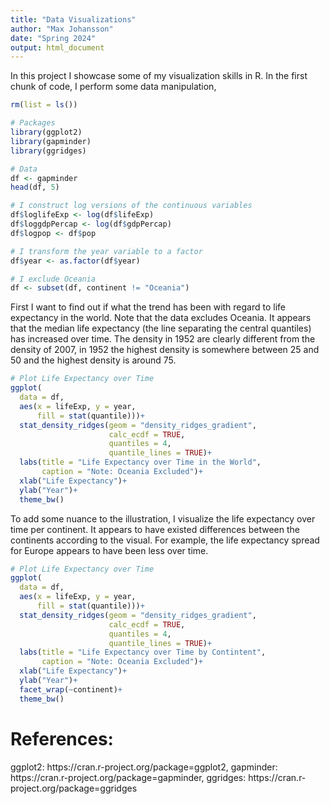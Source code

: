 ```yaml
---
title: "Data Visualizations"
author: "Max Johansson"
date: "Spring 2024"
output: html_document
---
```


In this project I showcase some of my visualization skills in R. In the first chunk of code, I perform some data manipulation, 
```r
rm(list = ls())

# Packages 
library(ggplot2)
library(gapminder)
library(ggridges)

# Data 
df <- gapminder
head(df, 5)

# I construct log versions of the continuous variables 
df$loglifeExp <- log(df$lifeExp)
df$loggdpPercap <- log(df$gdpPercap)
df$logpop <- df$pop

# I transform the year variable to a factor 
df$year <- as.factor(df$year)

# I exclude Oceania
df <- subset(df, continent != "Oceania")

```

First I want to find out if what the trend has been with regard to life expectancy in the world. Note that the data excludes Oceania. It appears that the median life expectancy (the line separating the central quantiles) has increased over time. The density in 1952 are clearly different from the density of 2007, in 1952 the highest density is somewhere between 25 and 50 and the highest density is around 75. 
```r
# Plot Life Expectancy over Time
ggplot(
  data = df, 
  aes(x = lifeExp, y = year, 
      fill = stat(quantile)))+
  stat_density_ridges(geom = "density_ridges_gradient", 
                      calc_ecdf = TRUE, 
                      quantiles = 4, 
                      quantile_lines = TRUE)+
  labs(title = "Life Expectancy over Time in the World",
       caption = "Note: Oceania Excluded")+
  xlab("Life Expectancy")+
  ylab("Year")+
  theme_bw()

```

To add some nuance to the illustration, I visualize the life expectancy over time per continent. It appears to have existed differences between the continents according to the visual. For example, the life expectancy spread for Europe appears to have been less over time. 

```r
# Plot Life Expectancy over Time
ggplot(
  data = df, 
  aes(x = lifeExp, y = year, 
      fill = stat(quantile)))+
  stat_density_ridges(geom = "density_ridges_gradient", 
                      calc_ecdf = TRUE, 
                      quantiles = 4, 
                      quantile_lines = TRUE)+
  labs(title = "Life Expectancy over Time by Contintent",
       caption = "Note: Oceania Excluded")+
  xlab("Life Expectancy")+
  ylab("Year")+
  facet_wrap(~continent)+
  theme_bw()
```

# References: 
ggplot2: https://cran.r-project.org/package=ggplot2, gapminder: https://cran.r-project.org/package=gapminder, ggridges: https://cran.r-project.org/package=ggridges

